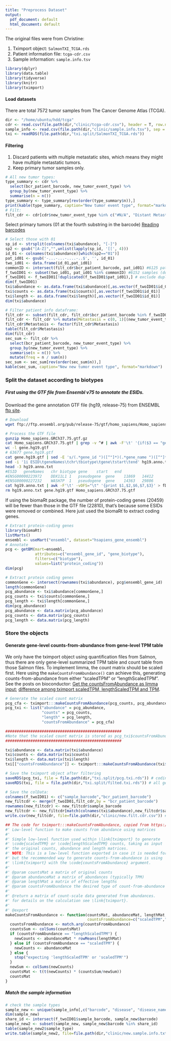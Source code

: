 ```yaml
---
title: "Preprocess Dataset"
output:
  pdf_document: default
  html_document: default
---
```


The original files were from Christine:

1. Tximport object: `SalmonTXI_TCGA.rds`
2. Patient information file: `tcga-cdr.csv`
3. Sample information: `sample.info.tsv`

```R
library(dplyr)
library(data.table)
library(tidyverse)
library(knitr)
library(tximport)
```

#### Load datasets
There are total 7572 tumor samples from The Cancer Genome Atlas (TCGA).

```R
dir <- "/home/ubuntu/hdd/tcga"
cdr <- read.csv(file.path(dir,"clinic/tcga-cdr.csv"), header = T, row.names = 1)
sample_info <- read.csv(file.path(dir,"clinic/sample.info.tsv"), sep = "\t", header = T)
txi <- readRDS(file.path(dir,"txi.split/SalmonTXI_TCGA.rds"))
```

#### Filtering
1. Discard patients with multiple metastatic sites, which means they might have multiple metastatic tumors.  
2. Keep primary tumor samples only.

```R
# All new tumor types:
type_summary <- cdr %>% 
  select(bcr_patient_barcode, new_tumor_event_type) %>%
  group_by(new_tumor_event_type) %>%
  summarise(n = n()) 
type_summary <- type_summary[rev(order(type_summary$n)),]
print(kable(type_summary, caption="New tumor event type", format="markdown"))
# Filt:
filt_cdr <- cdr[cdr$new_tumor_event_type %in% c("#N/A", "Distant Metastasis", "Metastatic"),]

```

Select primary tumors (01 at the fourth substring in the barcode)
[Reading barcodes](https://docs.gdc.cancer.gov/Encyclopedia/pages/TCGA_Barcode/)

```R
# Select those with 01
sp_id <- strsplit(colnames(txi$abundance), "[-]") 
sp2 <- gsub("[A-Z]","",unlist(lapply(sp_id, '[[', 4)))
id_01 <- colnames(txi$abundance)[which(sp2=="01")] 
pat_id01 <- gsub('-...-...-....-..$', '', id_01)
two_id01 <- data.frame(id_01,pat_id01)
commonID <- intersect(filt_cdr$bcr_patient_barcode, pat_id01) #6125 patients
f_twoID01 <- subset(two_id01, pat_id01 %in% commonID) #6152 samples (dozens of duplicated samples from different vials)
f_twoID01 <- f_twoID01[!duplicated(f_twoID01$pat_id01),] # exclude duplicated ones
dim(f_twoID01)
txi$abundance <- as.data.frame(txi$abundance)[,as.vector(f_twoID01$id_01)]
txi$counts <- as.data.frame(txi$counts)[,as.vector(f_twoID01$id_01)]
txi$length <- as.data.frame(txi$length)[,as.vector(f_twoID01$id_01)]
dim(txi$abundance)

# Filter patient info dataframe:
filt_cdr <- subset(filt_cdr, filt_cdr$bcr_patient_barcode %in% f_twoID01$pat_id01)
filt_cdr <- filt_cdr %>% mutate(Metastasis = c(0, 1)[(new_tumor_event_type %in% c("Distant Metastasis", "Metastatic"))+1] )
filt_cdr$Metastasis <- factor(filt_cdr$Metastasis)
table(filt_cdr$Metastasis)
dim(filt_cdr)
sec_sum <- filt_cdr %>%
  select(bcr_patient_barcode, new_tumor_event_type) %>%
  group_by(new_tumor_event_type) %>%
  summarise(n = n()) %>%
  mutate(freq = n / sum(n))
sec_sum <- sec_sum[rev(order(sec_sum$n)),]
kable(sec_sum, caption="New new tumor event type", format="markdown")
```

### Split the dataset according to biotypes
##### First using the GTF file from Ensembl v75 to annotate the ESIDs.
Download the gene annotation GTF file (hg19, release-75) from ENSEMBL [ftp site](ftp://ftp.ensembl.org/pub/release-75/gtf/homo_sapiens/).

```bash
# Download
wget ftp://ftp.ensembl.org/pub/release-75/gtf/homo_sapiens/Homo_sapiens.GRCh37.75.gtf.gz

# Process the GTF file
gunzip Homo_sapiens.GRCh37.75.gtf.gz 
cat Homo_sapiens.GRCh37.75.gtf | grep -v ^# | awk -F'\t' '{if($3 == "gene") print $0}' > gene.hg19.gtf
wc -l gene.hg19.gtf
# 63677 gene.hg19.gtf
cat gene.hg19.gtf | sed -E 's/(.*gene_id ")([^"]*)(.*gene_name ")([^"]*)/\2\t\4\t\0/g' | cut -f1-7 > hg19.anno.txt
sed -i '1i ESID\tgeneNames\tchr\tbiotype\tgene\tstart\tend' hg19.anno.txt
head -3 hg19.anno.txt
#ESID	geneNames	chr	biotype	gene	start	end
#ENSG00000223972	DDX11L1	1	pseudogene	gene	11869	14412
#ENSG00000227232	WASH7P	1	pseudogene	gene	14363	29806
cat hg19.anno.txt | awk -F'\t' -vOFS="\t" '{print $1,$2,$6,$7,$3}' > fData.txt
rm hg19.anno.txt gene.hg19.gtf Homo_sapiens.GRCh37.75.gtf 
```


If using the biomaRt package, the number of protein-coding genes (20459) will be fewer than those in the GTF file (22810), that's because some ESIDs were removed or combined. Here just used the biomaRt to extract coding genes.

```R
# Extract protein-coding genes
library(biomaRt)
listMarts()
ensembl <- useMart("ensembl", dataset="hsapiens_gene_ensembl")
# Annotate
pcg <- getBM(mart=ensembl,
             attributes=c("ensembl_gene_id", "gene_biotype"),
             filters=c("biotype"),
             values=list("protein_coding"))
dim(pcg) 
```


```R
# Extract protein coding genes
commonGene <- intersect(rownames(txi$abundance), pcg$ensembl_gene_id)
length(commonGene) 
pcg_abundance <- txi$abundance[commonGene,] 
pcg_counts <- txi$counts[commonGene,]
pcg_length <- txi$length[commonGene,]
dim(pcg_abundance)
pcg_abundance <- data.matrix(pcg_abundance)
pcg_counts <- data.matrix(pcg_counts)
pcg_length <- data.matrix(pcg_length)
```


### Store the objects 
#### Generate gene-level counts-from-abundance from gene-level TPM table
We only have the tximport object using quantification files from Salmon, thus there are only gene-level summarized TPM table and count table from those Salmon files. To implement limma, the count matrix should be scaled first. Here using the `makeCountsFromAbundance()` can achieve this, generating counts-from-abundance from either "scaledTPM" or "lengthScaledTPM". See the posts on bioconductor: [Get the countsFromAbundance as limma input](https://support.bioconductor.org/p/112573/); [difference among tximport scaledTPM, lengthScaledTPM and TPM](https://support.bioconductor.org/p/84883/).

```R
# Generate the scaled count matrix
pcg_cfa <- tximport:::makeCountsFromAbundance(pcg_counts, pcg_abundance, pcg_length, countsFromAbundance = "lengthScaledTPM") 
pcg_txi <- list("abundance" = pcg_abundance,
                "counts" = pcg_counts,
                "length" = pcg_length,
                "countsFromAbundance" = pcg_cfa)

###################################################
#Note that the scaled count matrix is stored as pcg_txi$countsFromAbundance, so the pcg_txi$count is still the original count matrix from Salmon file.
###################################################

txi$abundance <- data.matrix(txi$abundance)
txi$counts <- data.matrix(txi$counts)
txi$length <- data.matrix(txi$length)
txi[["countsFromAbundance"]] <- tximport:::makeCountsFromAbundance(txi$counts, txi$abundance, txi$length, countsFromAbundance = "lengthScaledTPM") 

# Save the tximport object after filtering
saveRDS(pcg_txi, file = file.path(dir,"txi.split/pcg.txi.rds")) # coding gene subset
saveRDS(txi, file = file.path(dir,"txi.split/filted.txi.rds")) # all gene set

# Save the colData: 
colnames(f_twoID01) <- c("sample_barcode","bcr_patient_barcode")
new_filtcdr <- merge(f_twoID01,filt_cdr,by = "bcr_patient_barcode") 
rownames(new_filtcdr) <- new_filtcdr$sample_barcode
new_filtcdr <- new_filtcdr[match(colnames(txi$abundance),new_filtcdr$sample_barcode),]
write.csv(new_filtcdr, file=file.path(dir,"clinic/new.filt.cdr.csv")) # DON'T USE quote=F
```


```R
## The code for tximport:::makeCountsFromAbundance, copied from https://github.com/mikelove/tximport/blob/d4f8f31cb7d03373b1f4a3f37bb500912eea9779/R/helper.R
#' Low-level function to make counts from abundance using matrices
#'
#' Simple low-level function used within \link{tximport} to generate
#' \code{scaledTPM} or \code{lengthScaledTPM} counts, taking as input
#' the original counts, abundance and length matrices.
#' NOTE: This is a low-level function exported in case it is needed for some reason,
#' but the recommended way to generate counts-from-abundance is using
#' \link{tximport} with the \code{countsFromAbundance} argument.
#'
#' @param countsMat a matrix of original counts
#' @param abundanceMat a matrix of abundances (typically TPM)
#' @param lengthMat a matrix of effective lengths
#' @param countsFromAbundance the desired type of count-from-abundance output
#'
#' @return a matrix of count-scale data generated from abundances.
#' for details on the calculation see \link{tximport}.
#'
#' @export
makeCountsFromAbundance <- function(countsMat, abundanceMat, lengthMat,
                                    countsFromAbundance=c("scaledTPM","lengthScaledTPM")) {
  countsFromAbundance <- match.arg(countsFromAbundance)
  countsSum <- colSums(countsMat)
  if (countsFromAbundance == "lengthScaledTPM") {
    newCounts <- abundanceMat * rowMeans(lengthMat)
  } else if (countsFromAbundance == "scaledTPM") {
    newCounts <- abundanceMat
  } else {
    stop("expecting 'lengthScaledTPM' or 'scaledTPM'")
  }
  newSum <- colSums(newCounts)
  countsMat <- t(t(newCounts) * (countsSum/newSum))
  countsMat
}
```


##### Match the sample information

```R
# check the sample types
sample_new <- unique(sample_info[,c("barcode", "disease", "disease_name", "sample_type", "tss_id", "state")])
dim(sample_new)
share_id <- intersect(f_twoID01$sample_barcode, sample_new$barcode)
sample_new2 <- subset(sample_new, sample_new$barcode %in% share_id)
table(sample_new2$sample_type)
write.table(sample_new2, file=file.path(dir,"clinic/new.sample.info.txt"), quote = F, row.names = F, sep = "\t")
```
